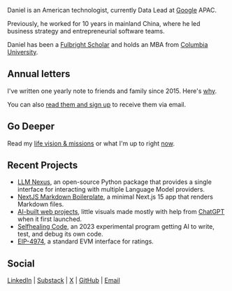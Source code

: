 
<ScrambleHover 
    text="Daniel Tedesco"
    scrambleSpeed={50}
    maxIterations={20}
    useOriginalCharsOnly={false}
    className="text-5xl font-bold"
/>


<ConwayGame />

Daniel is an American technologist, currently Data Lead at [Google](https://about.google/) APAC.

Previously, he worked for 10 years in mainland China, where he led business strategy and entrepreneurial software teams.

Daniel has been a [Fulbright Scholar](https://www.fulbrightprogram.org/) and holds an MBA from [Columbia University](https://www.columbia.edu/).

## Annual letters

I've written one yearly note to friends and family since 2015. Here's [why](https://mirror.xyz/0x072408eA37972B83720693D158a85D98A8316340/Y2l7o7Cx41l6jEwVZT5zgRZDqMAXB6LfDA7FL7-QV8I). 

You can also [read them and sign up](https://danieltedesco.substack.com/) to receive them via email.

## Go Deeper

Read my [life vision & missions](/life-plan) or what I'm up to right [now](/now).

## Recent Projects

- [LLM Nexus](https://github.com/dtedesco1/llm_nexus), an open-source Python package that provides a single interface for interacting with multiple Language Model providers.
- [NextJS Markdown Boilerplate](https://github.com/dtedesco1/nextjs-markdown-boilerplate), a minimal Next.js 15 app that renders Markdown files.
- [AI-built web projects](/web), little visuals made mostly with help from [ChatGPT](https://chatgpt.com/) when it first launched.
- [Selfhealing Code](https://github.com/dtedesco1/selfhealing-code), an 2023 experimental program getting AI to write, test, and debug its own code.
- [EIP-4974](https://eips.ethereum.org/EIPS/eip-4974), a standard EVM interface for ratings.

## Social

[LinkedIn](https://www.linkedin.com/in/danieltedesco/) | [Substack](https://danieltedesco.substack.com/) | [X](https://x.com/dtedesco1) | [GitHub](https://github.com/dtedesco1) | [Email](mailto:contact@dtedes.co)
